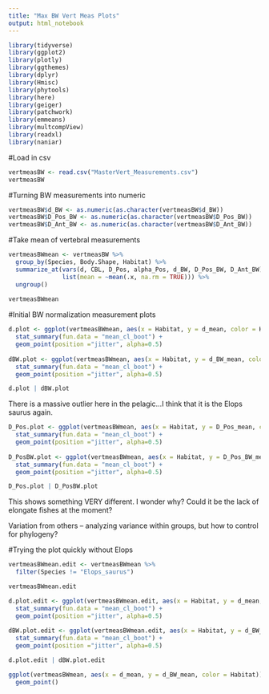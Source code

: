 ```yaml
---
title: "Max BW Vert Meas Plots"
output: html_notebook
---
```



```r
library(tidyverse)
library(ggplot2)
library(plotly)
library(ggthemes)
library(dplyr)
library(Hmisc)
library(phytools)
library(here)
library(geiger)
library(patchwork)
library(emmeans)
library(multcompView)
library(readxl)
library(naniar)
```

#Load in csv
```r
vertmeasBW <- read.csv("MasterVert_Measurements.csv")
vertmeasBW
```

#Turning BW measurements into numeric
```r
vertmeasBW$d_BW <- as.numeric(as.character(vertmeasBW$d_BW))
vertmeasBW$D_Pos_BW <- as.numeric(as.character(vertmeasBW$D_Pos_BW))
vertmeasBW$D_Ant_BW <- as.numeric(as.character(vertmeasBW$D_Ant_BW))
```


#Take mean of vertebral measurements
```r
vertmeasBWmean <- vertmeasBW %>%
  group_by(Species, Body.Shape, Habitat) %>%
  summarize_at(vars(d, CBL, D_Pos, alpha_Pos, d_BW, D_Pos_BW, D_Ant_BW),
               list(mean = ~mean(.x, na.rm = TRUE))) %>%
  ungroup()
  
vertmeasBWmean
```

#Initial BW normalization measurement plots
```r
d.plot <- ggplot(vertmeasBWmean, aes(x = Habitat, y = d_mean, color = Habitat)) +
  stat_summary(fun.data = "mean_cl_boot") +
  geom_point(position ="jitter", alpha=0.5)
  
dBW.plot <- ggplot(vertmeasBWmean, aes(x = Habitat, y = d_BW_mean, color=Habitat)) +
  stat_summary(fun.data = "mean_cl_boot") +
  geom_point(position ="jitter", alpha=0.5)

d.plot | dBW.plot
```
There is a massive outlier here in the pelagic...I think that it is the Elops saurus again.

```r
D_Pos.plot <- ggplot(vertmeasBWmean, aes(x = Habitat, y = D_Pos_mean, color = Habitat)) +
  stat_summary(fun.data = "mean_cl_boot") +
  geom_point(position ="jitter", alpha=0.5)
  
D_PosBW.plot <- ggplot(vertmeasBWmean, aes(x = Habitat, y = D_Pos_BW_mean, color=Habitat)) +
  stat_summary(fun.data = "mean_cl_boot") +
  geom_point(position ="jitter", alpha=0.5)

D_Pos.plot | D_PosBW.plot
```
This shows something VERY different. I wonder why? Could it be the lack of elongate fishes at the moment?

Variation from others -- analyzing variance within groups, but how to control for phylogeny?

#Trying the plot quickly without Elops
```r
vertmeasBWmean.edit <- vertmeasBWmean %>% 
  filter(Species != "Elops_saurus") 

vertmeasBWmean.edit
```

```r
d.plot.edit <- ggplot(vertmeasBWmean.edit, aes(x = Habitat, y = d_mean, color = Habitat)) +
  stat_summary(fun.data = "mean_cl_boot") +
  geom_point(position ="jitter", alpha=0.5)
  
dBW.plot.edit <- ggplot(vertmeasBWmean.edit, aes(x = Habitat, y = d_BW_mean, color=Habitat)) +
  stat_summary(fun.data = "mean_cl_boot") +
  geom_point(position ="jitter", alpha=0.5)

d.plot.edit | dBW.plot.edit
```

```r
ggplot(vertmeasBWmean, aes(x = d_mean, y = d_BW_mean, color = Habitat)) + 
  geom_point()
```

